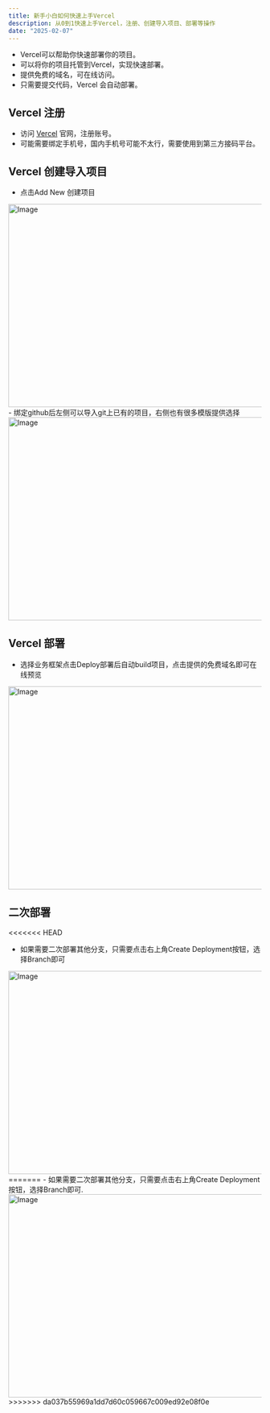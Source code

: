```yaml
---
title: 新手小白如何快速上手Vercel
description: 从0到1快速上手Vercel，注册、创建导入项目、部署等操作
date: "2025-02-07"
---
```


- Vercel可以帮助你快速部署你的项目。  
- 可以将你的项目托管到Vercel，实现快速部署。  
- 提供免费的域名，可在线访问。  
- 只需要提交代码，Vercel 会自动部署。  

## Vercel 注册
- 访问 [Vercel](https://vercel.com) 官网，注册账号。  
- 可能需要绑定手机号，国内手机号可能不太行，需要使用到第三方接码平台。  

## Vercel 创建导入项目
- 点击Add New 创建项目
<Image src="http://static.markweb.top/static/vercel-1.jpg" width="718" height="404" alt="Image" />
- 绑定github后左侧可以导入git上已有的项目，右侧也有很多模版提供选择
<Image src="http://static.markweb.top/static/vercel-2.jpg" width="718" height="404" alt="Image" />

## Vercel 部署
- 选择业务框架点击Deploy部署后自动build项目，点击提供的免费域名即可在线预览
<Image src="http://static.markweb.top/static/vercel-3.jpg" width="718" height="404" alt="Image" />

## 二次部署
<<<<<<< HEAD
- 如果需要二次部署其他分支，只需要点击右上角Create Deployment按钮，选择Branch即可
<Image src="http://static.markweb.top/static/vercel-4.jpg" width="718" height="404" alt="Image" />
=======
- 如果需要二次部署其他分支，只需要点击右上角Create Deployment按钮，选择Branch即可.
<Image src="http://static.12interview.uno/static/vercel-4.jpg" width="718" height="404" alt="Image" />
>>>>>>> da037b55969a1dd7d60c059667c009ed92e08f0e


